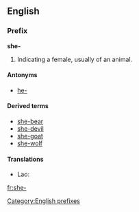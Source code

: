 {{also|Appendix:Variations of "she"}}
==English==

===Prefix===
'''she-'''

# Indicating a female, usually of an animal.

====Antonyms====
* [[he-]]

====Derived terms====
* [[she-bear]]
* [[she-devil]]
* [[she-goat]]
* [[she-wolf]]

====Translations====
* Lao: {{t-|lo|ແມ່|tr=mëë|sc=Laoo|xs=Lao}}

[[Category:English prefixes]]
[[fr:she-]]